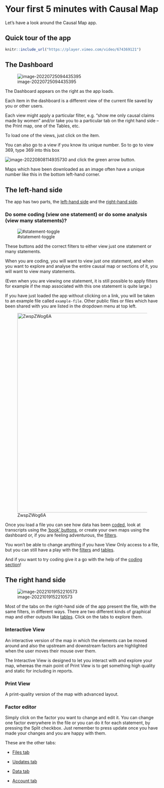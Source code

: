 #  Your first 5 minutes with Causal Map{#x5}

Let's have a look around the Causal Map app.

## Quick tour of the app{#quick-tour}

```r
knitr::include_url("https://player.vimeo.com/video/674369121")

```

## The Dashboard{#xdashboard}



![image-20220725094435395](_assets/image-20220725094435395.png)

The Dashboard appears on the right as the app loads. 

Each item in the dashboard is a different view of the current file saved by you or other users. 

Each view might apply a particular filter, e.g. "show me only causal claims made by women" and/or take you to a particular tab on the right hand side -- the Print map, one of the Tables, etc.

To load one of the views, just click on the item. 

You can also go to a view if you know its unique number. So to go to view 369, type 369 into this box

![image-20220808114935730](_assets/image-20220808114935730.png) and click the green arrow button.

Maps which have been downloaded as an image often have a unique number like this in the bottom left-hand corner. 



## The left-hand side{#xlhs}

The app has two parts, the [left-hand side](#xlhs) and the [right-hand side](#rhs).

### Do some coding (view one statement) or do some analysis (view many statements)?{#xstatement-view}

![#statement-toggle](_assets/image-20211026110623336.png){max-width=650}

These buttons add the correct filters to either view just one statement or many statements. 

When you are coding, you will want to view just one statement, and when you want to explore and analyse the entire causal map or sections of it, you will want to view many statements. 

(Even when you are viewing one statement, it is still possible to apply filters for example if the map associated with this one statement is quite large.)

If you have just loaded the app without clicking on a link, you will be taken to an example file called `example-file`. Other public files or files which have been shared with you are listed in the dropdown menu at top left.

![ZwspZWog6A](_assets/ZwspZWog6A.gif){width=650}



Once you load a file you can see how data has been [coded](#xcoding-panel), look at transcripts using the ['book' buttons](#xstatement-nav), or create your own maps using the dashboard or, if you are feeling adventurous, the [filters](xintro-filters).

You won't be able to change anything if you have View Only access to a file, but you can still have a play with the [filters](#xintro-filters) and [tables](x#all-tables).

And if you want to try coding give it a go with the help of the [coding section](#xcoding-panel)!



## The right hand side{#rhs}



![image-20221019152210573](_assets/image-20221019152210573.png)

Most of the tabs on the right-hand side of the app present the file, with the same filters, in different ways. There are two different kinds of graphical map and other outputs like [tables](https://guide.causalmap.app/all-the-tables.html). Click on the tabs to explore them.

### Interactive View{#not2}

An interactive version of the map in which the elements can be moved around and also the upstream and downstream factors are highlighted when the user moves their mouse over them.

The Interactive View is designed to let you interact with and explore your map, whereas the main point of Print View is to get something high quality and static for including in reports.

### Print View{#not}

A print-quality version of the map with advanced layout.

### Factor editor{#no-not-this-one}

Simply click on the factor you want to change and edit it. You can change one factor everywhere in the file or you can do it for each statement, by pressing the Split checkbox. Just remember to press update once you have made your changes and you are happy with them.

These are the other tabs:

- [Files tab](#xfile-manager)

- [Updates tab](#xupdates-tab)

- [Data tab](#xdata-manager)

- [Account tab](#account-tab)

